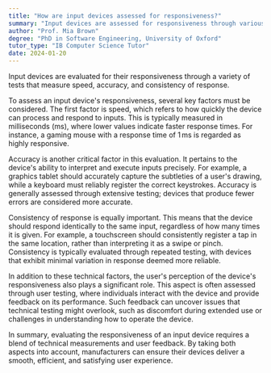 ```yaml
---
title: "How are input devices assessed for responsiveness?"
summary: "Input devices are assessed for responsiveness through various tests measuring speed, accuracy, and consistency of response."
author: "Prof. Mia Brown"
degree: "PhD in Software Engineering, University of Oxford"
tutor_type: "IB Computer Science Tutor"
date: 2024-01-20
---
```


Input devices are evaluated for their responsiveness through a variety of tests that measure speed, accuracy, and consistency of response.

To assess an input device's responsiveness, several key factors must be considered. The first factor is speed, which refers to how quickly the device can process and respond to inputs. This is typically measured in milliseconds (ms), where lower values indicate faster response times. For instance, a gaming mouse with a response time of $1 \, \text{ms}$ is regarded as highly responsive.

Accuracy is another critical factor in this evaluation. It pertains to the device's ability to interpret and execute inputs precisely. For example, a graphics tablet should accurately capture the subtleties of a user's drawing, while a keyboard must reliably register the correct keystrokes. Accuracy is generally assessed through extensive testing; devices that produce fewer errors are considered more accurate.

Consistency of response is equally important. This means that the device should respond identically to the same input, regardless of how many times it is given. For example, a touchscreen should consistently register a tap in the same location, rather than interpreting it as a swipe or pinch. Consistency is typically evaluated through repeated testing, with devices that exhibit minimal variation in response deemed more reliable.

In addition to these technical factors, the user's perception of the device's responsiveness also plays a significant role. This aspect is often assessed through user testing, where individuals interact with the device and provide feedback on its performance. Such feedback can uncover issues that technical testing might overlook, such as discomfort during extended use or challenges in understanding how to operate the device.

In summary, evaluating the responsiveness of an input device requires a blend of technical measurements and user feedback. By taking both aspects into account, manufacturers can ensure their devices deliver a smooth, efficient, and satisfying user experience.
    